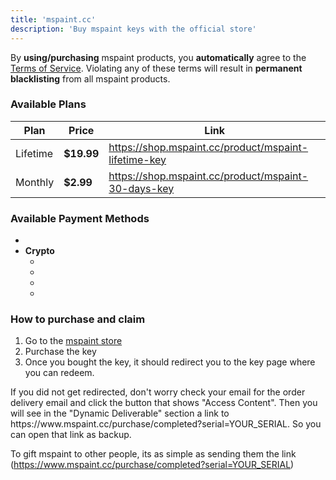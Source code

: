 ```yaml
---
title: 'mspaint.cc'
description: 'Buy mspaint keys with the official store'
---
```


<Callout type="warn">By **using/purchasing** mspaint products, you **automatically** agree to the [Terms of Service](https://www.mspaint.cc/tos). Violating any of these terms will result in **permanent blacklisting** from all mspaint products.</Callout>

### Available Plans
| Plan          | Price      | Link                                                    |
|-------------- | ---------- | ------------------------------------------------------- |
| Lifetime      | **$19.99** | https://shop.mspaint.cc/product/mspaint-lifetime-key    |
| Monthly       | **$2.99**  | https://shop.mspaint.cc/product/mspaint-30-days-key     |  

### Available Payment Methods
- <PaymentItem icon="stripe.webp" name="Credit/Debit Cards, Google Pay (Stripe)" />
- **Crypto**
  - <PaymentItem icon="btc.svg" name="Bitcoin" />
  - <PaymentItem icon="ltc.svg" name="Litecoin" />
  - <PaymentItem icon="eth.svg" name="Ethereum" />
  - <PaymentItem icon="bnb.svg" name="BNB" />

### How to purchase and claim
1. Go to the [mspaint store](https://shop.mspaint.cc/product/mspaint-lifetime-key?store=mspaint&quantity=1&data=faq)
2. Purchase the key
3. Once you bought the key, it should redirect you to the key page where you can redeem.

<Callout type="info">
    If you did not get redirected, don't worry check your email for the order delivery email and click the button that shows "Access Content". Then you will see in the "Dynamic Deliverable" section a link to https://www.mspaint.cc/purchase/completed?serial=YOUR_SERIAL. So you can open that link as backup.
</Callout>

To gift mspaint to other people, its as simple as sending them the link (https://www.mspaint.cc/purchase/completed?serial=YOUR_SERIAL)